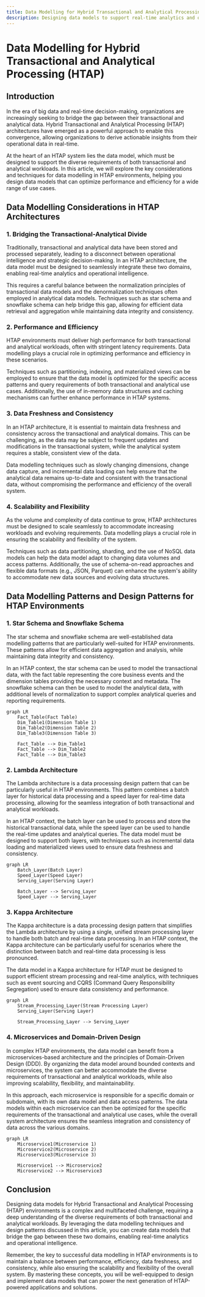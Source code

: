 ```yaml
---
title: Data Modelling for Hybrid Transactional and Analytical Processing (HTAP)
description: Designing data models to support real-time analytics and operational intelligence
---
```


# Data Modelling for Hybrid Transactional and Analytical Processing (HTAP)

## Introduction

In the era of big data and real-time decision-making, organizations are increasingly seeking to bridge the gap between their transactional and analytical data. Hybrid Transactional and Analytical Processing (HTAP) architectures have emerged as a powerful approach to enable this convergence, allowing organizations to derive actionable insights from their operational data in real-time.

At the heart of an HTAP system lies the data model, which must be designed to support the diverse requirements of both transactional and analytical workloads. In this article, we will explore the key considerations and techniques for data modelling in HTAP environments, helping you design data models that can optimize performance and efficiency for a wide range of use cases.

## Data Modelling Considerations in HTAP Architectures

### 1. Bridging the Transactional-Analytical Divide
Traditionally, transactional and analytical data have been stored and processed separately, leading to a disconnect between operational intelligence and strategic decision-making. In an HTAP architecture, the data model must be designed to seamlessly integrate these two domains, enabling real-time analytics and operational intelligence.

This requires a careful balance between the normalization principles of transactional data models and the denormalization techniques often employed in analytical data models. Techniques such as star schema and snowflake schema can help bridge this gap, allowing for efficient data retrieval and aggregation while maintaining data integrity and consistency.

### 2. Performance and Efficiency
HTAP environments must deliver high performance for both transactional and analytical workloads, often with stringent latency requirements. Data modelling plays a crucial role in optimizing performance and efficiency in these scenarios.

Techniques such as partitioning, indexing, and materialized views can be employed to ensure that the data model is optimized for the specific access patterns and query requirements of both transactional and analytical use cases. Additionally, the use of in-memory data structures and caching mechanisms can further enhance performance in HTAP systems.

### 3. Data Freshness and Consistency
In an HTAP architecture, it is essential to maintain data freshness and consistency across the transactional and analytical domains. This can be challenging, as the data may be subject to frequent updates and modifications in the transactional system, while the analytical system requires a stable, consistent view of the data.

Data modelling techniques such as slowly changing dimensions, change data capture, and incremental data loading can help ensure that the analytical data remains up-to-date and consistent with the transactional data, without compromising the performance and efficiency of the overall system.

### 4. Scalability and Flexibility
As the volume and complexity of data continue to grow, HTAP architectures must be designed to scale seamlessly to accommodate increasing workloads and evolving requirements. Data modelling plays a crucial role in ensuring the scalability and flexibility of the system.

Techniques such as data partitioning, sharding, and the use of NoSQL data models can help the data model adapt to changing data volumes and access patterns. Additionally, the use of schema-on-read approaches and flexible data formats (e.g., JSON, Parquet) can enhance the system's ability to accommodate new data sources and evolving data structures.

## Data Modelling Patterns and Design Patterns for HTAP Environments

### 1. Star Schema and Snowflake Schema
The star schema and snowflake schema are well-established data modelling patterns that are particularly well-suited for HTAP environments. These patterns allow for efficient data aggregation and analysis, while maintaining data integrity and consistency.

In an HTAP context, the star schema can be used to model the transactional data, with the fact table representing the core business events and the dimension tables providing the necessary context and metadata. The snowflake schema can then be used to model the analytical data, with additional levels of normalization to support complex analytical queries and reporting requirements.

```mermaid
graph LR
    Fact_Table(Fact Table)
    Dim_Table1(Dimension Table 1)
    Dim_Table2(Dimension Table 2)
    Dim_Table3(Dimension Table 3)

    Fact_Table --> Dim_Table1
    Fact_Table --> Dim_Table2
    Fact_Table --> Dim_Table3
```

### 2. Lambda Architecture
The Lambda architecture is a data processing design pattern that can be particularly useful in HTAP environments. This pattern combines a batch layer for historical data processing and a speed layer for real-time data processing, allowing for the seamless integration of both transactional and analytical workloads.

In an HTAP context, the batch layer can be used to process and store the historical transactional data, while the speed layer can be used to handle the real-time updates and analytical queries. The data model must be designed to support both layers, with techniques such as incremental data loading and materialized views used to ensure data freshness and consistency.

```mermaid
graph LR
    Batch_Layer(Batch Layer)
    Speed_Layer(Speed Layer)
    Serving_Layer(Serving Layer)

    Batch_Layer --> Serving_Layer
    Speed_Layer --> Serving_Layer
```

### 3. Kappa Architecture
The Kappa architecture is a data processing design pattern that simplifies the Lambda architecture by using a single, unified stream processing layer to handle both batch and real-time data processing. In an HTAP context, the Kappa architecture can be particularly useful for scenarios where the distinction between batch and real-time data processing is less pronounced.

The data model in a Kappa architecture for HTAP must be designed to support efficient stream processing and real-time analytics, with techniques such as event sourcing and CQRS (Command Query Responsibility Segregation) used to ensure data consistency and performance.

```mermaid
graph LR
    Stream_Processing_Layer(Stream Processing Layer)
    Serving_Layer(Serving Layer)

    Stream_Processing_Layer --> Serving_Layer
```

### 4. Microservices and Domain-Driven Design
In complex HTAP environments, the data model can benefit from a microservices-based architecture and the principles of Domain-Driven Design (DDD). By organizing the data model around bounded contexts and microservices, the system can better accommodate the diverse requirements of transactional and analytical workloads, while also improving scalability, flexibility, and maintainability.

In this approach, each microservice is responsible for a specific domain or subdomain, with its own data model and data access patterns. The data models within each microservice can then be optimized for the specific requirements of the transactional and analytical use cases, while the overall system architecture ensures the seamless integration and consistency of data across the various domains.

```mermaid
graph LR
    Microservice1(Microservice 1)
    Microservice2(Microservice 2)
    Microservice3(Microservice 3)

    Microservice1 --> Microservice2
    Microservice2 --> Microservice3
```

## Conclusion

Designing data models for Hybrid Transactional and Analytical Processing (HTAP) environments is a complex and multifaceted challenge, requiring a deep understanding of the diverse requirements of both transactional and analytical workloads. By leveraging the data modelling techniques and design patterns discussed in this article, you can create data models that bridge the gap between these two domains, enabling real-time analytics and operational intelligence.

Remember, the key to successful data modelling in HTAP environments is to maintain a balance between performance, efficiency, data freshness, and consistency, while also ensuring the scalability and flexibility of the overall system. By mastering these concepts, you will be well-equipped to design and implement data models that can power the next generation of HTAP-powered applications and solutions.